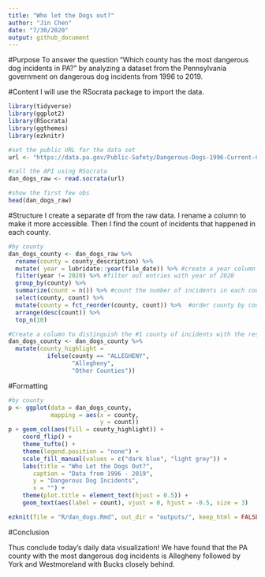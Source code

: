 ```yaml
---
title: "Who let the Dogs out?"
author: "Jin Chen"
date: "7/30/2020"
output: github_document
---
```


#Purpose
To answer the question "Which county has the most dangerous dog incidents in PA?" by analyzing a dataset from the Pennsylvania government on dangerous dog incidents from 1996 to 2019.

#Content
I will use the RSocrata package to import the data.

```r
library(tidyverse)
library(ggplot2)
library(RSocrata)
library(ggthemes)
library(ezknitr)

#set the public URL for the data set 
url <- "https://data.pa.gov/Public-Safety/Dangerous-Dogs-1996-Current-County-Agriculture/3fcn-e5dk"

#call the API using RSocrata
dan_dogs_raw <- read.socrata(url)

#show the first few obs
head(dan_dogs_raw)

```

#Structure
I create a separate df from the raw data. I rename a column to make it more accessible. Then I find the count of incidents that happened in each county. 

```r
#by county
dan_dogs_county <- dan_dogs_raw %>% 
  rename(county = county_description) %>% 
  mutate( year = lubridate::year(file_date)) %>% #create a year column
  filter(year != 2020) %>% #filter out entries with year of 2020
  group_by(county) %>% 
  summarize(count = n()) %>% #count the number of incidents in each county
  select(county, count) %>% 
  mutate(county = fct_reorder(county, count)) %>%  #order county by count for graphing purposes
  arrange(desc(count)) %>% 
  top_n(10)

#Create a column to distinguish the #1 county of incidents with the rest. (could use gghighlight as an alternative)
dan_dogs_county <- dan_dogs_county %>% 
  mutate(county_highlight =
           ifelse(county == "ALLEGHENY",
                  "Allegheny",
                  "Other Counties"))


```
#Formatting
```r
#by county
p <- ggplot(data = dan_dogs_county,
            mapping = aes(x = county,
                          y = count))
p + geom_col(aes(fill = county_highlight)) +
    coord_flip() +
    theme_tufte() +
    theme(legend.position = "none") +
    scale_fill_manual(values = c("dark blue", "light grey")) +
    labs(title = "Who Let the Dogs Out?",
       caption = "Data from 1996 - 2019",
       y = "Dangerous Dog Incidents",
       x = "") +
    theme(plot.title = element_text(hjust = 0.5)) +
    geom_text(aes(label = count), vjust = 0, hjust = -0.5, size = 3)
```

```r
ezknit(file = "R/dan_dogs.Rmd", out_dir = "outputs/", keep_html = FALSE, fig_dir = "figures")

```

#Conclusion

Thus conclude today's daily data visualization! We have found that the PA county with the most dangerous dog incidents is Allegheny followed by York and Westmoreland with Bucks closely behind. 


